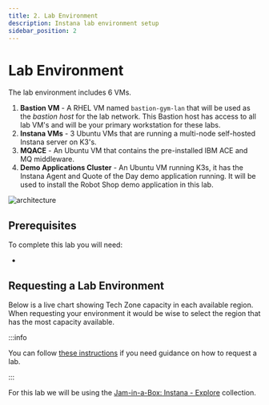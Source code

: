 ```yaml
---
title: 2. Lab Environment
description: Instana lab environment setup
sidebar_position: 2
---
```



# Lab Environment

The lab environment includes 6 VMs.

1. **Bastion VM** - A RHEL VM named `bastion-gym-lan` that will be used as the _bastion host_ for the
   lab network. This Bastion host has access to all lab VM's and will be
   your primary workstation for these labs.
2. **Instana VMs** - 3 Ubuntu VMs that are running a multi-node self-hosted Instana server on K3's.
3. **MQACE** - An Ubuntu VM that contains the pre-installed IBM ACE and MQ
   middleware.
4. **Demo Applications Cluster** - An Ubuntu VM running K3s, it has the Instana Agent and Quote of the Day demo application running. It will be used to install the Robot Shop demo application in this lab.


![architecture](images/architecture.png)

## Prerequisites

To complete this lab you will need:

- <LicenseInfo />

## Requesting a Lab Environment


Below is a live chart showing Tech Zone capacity in each available region. When
requesting your environment it would be wise to select the region that has the
most capacity available.

<TechZoneStatus />

:::info

You can follow
[these instructions](/waiops-tech-jam/labs/jam-in-a-box/#requesting-a-lab-environment)
if you need guidance on how to request a lab.

:::

For this lab we will be using the
[Jam-in-a-Box: Instana - Explore](https://techzone.ibm.com/my/reservations/create/67f31d83e73d3c6660401de8)
collection.
